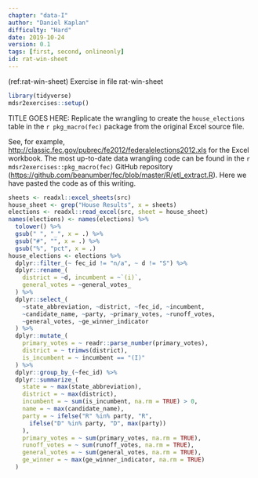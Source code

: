 ```yaml
---
chapter: "data-I"
author: "Daniel Kaplan"
difficulty: "Hard"
date: 2019-10-24 
version: 0.1
tags: [first, second, onlineonly]
id: rat-win-sheet 
---
```


(ref:rat-win-sheet) Exercise in file rat-win-sheet

```r
library(tidyverse)
mdsr2exercises::setup()
```

TITLE GOES HERE: Replicate the wrangling to create the `house_elections` table in the `r pkg_macro(fec)` package from the original Excel source file.


<!--begin-answer-->
See, for example, <http://classic.fec.gov/pubrec/fe2012/federalelections2012.xls> for the Excel workbook. The most up-to-date data wrangling code can be found in the `r mdsr2exercises::pkg_macro(fec)` GitHub repository (<https://github.com/beanumber/fec/blob/master/R/etl_extract.R>). Here we have pasted the code as of this writing.

```r
sheets <- readxl::excel_sheets(src)
house_sheet <- grep("House Results", x = sheets)
elections <- readxl::read_excel(src, sheet = house_sheet)
names(elections) <- names(elections) %>%
  tolower() %>%
  gsub(" ", "_", x = .) %>%
  gsub("#", "", x = .) %>%
  gsub("%", "pct", x = .)
house_elections <- elections %>%
  dplyr::filter_(~ fec_id != "n/a", ~ d != "S") %>%
  dplyr::rename_(
    district = ~d, incumbent = ~`(i)`,
    general_votes = ~general_votes_
  ) %>%
  dplyr::select_(
    ~state_abbreviation, ~district, ~fec_id, ~incumbent,
    ~candidate_name, ~party, ~primary_votes, ~runoff_votes,
    ~general_votes, ~ge_winner_indicator
  ) %>%
  dplyr::mutate_(
    primary_votes = ~ readr::parse_number(primary_votes),
    district = ~ trimws(district),
    is_incumbent = ~ incumbent == "(I)"
  ) %>%
  dplyr::group_by_(~fec_id) %>%
  dplyr::summarize_(
    state = ~ max(state_abbreviation),
    district = ~ max(district),
    incumbent = ~ sum(is_incumbent, na.rm = TRUE) > 0,
    name = ~ max(candidate_name),
    party = ~ ifelse("R" %in% party, "R",
      ifelse("D" %in% party, "D", max(party))
    ),
    primary_votes = ~ sum(primary_votes, na.rm = TRUE),
    runoff_votes = ~ sum(runoff_votes, na.rm = TRUE),
    general_votes = ~ sum(general_votes, na.rm = TRUE),
    ge_winner = ~ max(ge_winner_indicator, na.rm = TRUE)
  )
```
<!--end-answer-->
